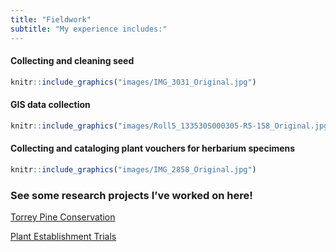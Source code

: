 ```yaml
---
title: "Fieldwork"
subtitle: "My experience includes:"
---
```


#### Collecting and cleaning seed 
```r
knitr::include_graphics("images/IMG_3031_Original.jpg")
```


#### GIS data collection
```r
knitr::include_graphics("images/Roll5_133530S000305-R5-158_Original.jpg")
```


#### Collecting and cataloging plant vouchers for herbarium specimens
```r
knitr::include_graphics("images/IMG_2858_Original.jpg")
```

### See some research projects I've worked on here!

[Torrey Pine Conservation](https://sbbotanicgarden.org/insight/the-torrey-pine-conserving-californias-rare-pine/)

[Plant Establishment Trials](https://sbbotanicgarden.org/insight/stanley-smith-plant-establishment-trials/)